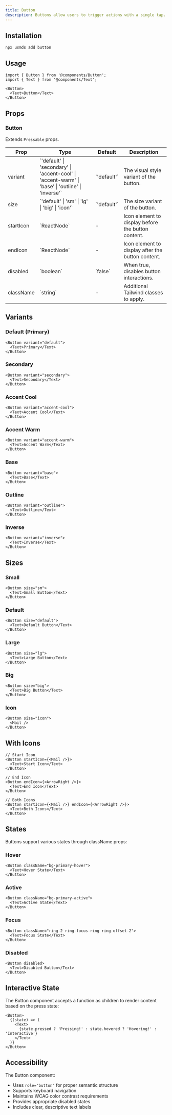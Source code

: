 ```yaml
---
title: Button
description: Buttons allow users to trigger actions with a single tap.
---
```


<DemoButton href="https://usmds-showcase.expo.app/components/button"/>

## Installation

```package-install
npx usmds add button
```

## Usage

```tsx
import { Button } from '@components/Button';
import { Text } from '@components/Text';

<Button>
  <Text>Button</Text>
</Button>
```

## Props

### Button

Extends `Pressable` props.

<table>
  <thead>
    <tr>
      <th>Prop</th>
      <th>Type</th>
      <th>Default</th>
      <th>Description</th>
    </tr>
  </thead>
  <tbody>
    <tr>
      <td>variant</td>
      <td>`'default' | 'secondary' | 'accent-cool' | 'accent-warm' | 'base' | 'outline' | 'inverse'`</td>
      <td>`'default'`</td>
      <td>The visual style variant of the button.</td>
    </tr>
    <tr>
      <td>size</td>
      <td>`'default' | 'sm' | 'lg' | 'big' | 'icon'`</td>
      <td>`'default'`</td>
      <td>The size variant of the button.</td>
    </tr>
    <tr>
      <td>startIcon</td>
      <td>`ReactNode`</td>
      <td>-</td>
      <td>Icon element to display before the button content.</td>
    </tr>
    <tr>
      <td>endIcon</td>
      <td>`ReactNode`</td>
      <td>-</td>
      <td>Icon element to display after the button content.</td>
    </tr>
    <tr>
      <td>disabled</td>
      <td>`boolean`</td>
      <td>`false`</td>
      <td>When true, disables button interactions.</td>
    </tr>
    <tr>
      <td>className</td>
      <td>`string`</td>
      <td>-</td>
      <td>Additional Tailwind classes to apply.</td>
    </tr>
  </tbody>
</table>

## Variants

### Default (Primary)

```tsx
<Button variant="default">
  <Text>Primary</Text>
</Button>
```

### Secondary

```tsx
<Button variant="secondary">
  <Text>Secondary</Text>
</Button>
```

### Accent Cool

```tsx
<Button variant="accent-cool">
  <Text>Accent Cool</Text>
</Button>
```

### Accent Warm

```tsx
<Button variant="accent-warm">
  <Text>Accent Warm</Text>
</Button>
```

### Base

```tsx
<Button variant="base">
  <Text>Base</Text>
</Button>
```

### Outline

```tsx
<Button variant="outline">
  <Text>Outline</Text>
</Button>
```

### Inverse

```tsx
<Button variant="inverse">
  <Text>Inverse</Text>
</Button>
```

## Sizes

### Small
```tsx
<Button size="sm">
  <Text>Small Button</Text>
</Button>
```

### Default
```tsx
<Button size="default">
  <Text>Default Button</Text>
</Button>
```

### Large
```tsx
<Button size="lg">
  <Text>Large Button</Text>
</Button>
```

### Big
```tsx
<Button size="big">
  <Text>Big Button</Text>
</Button>
```

### Icon
```tsx
<Button size="icon">
  <Mail />
</Button>
```

## With Icons

```tsx
// Start Icon
<Button startIcon={<Mail />}>
  <Text>Start Icon</Text>
</Button>

// End Icon
<Button endIcon={<ArrowRight />}>
  <Text>End Icon</Text>
</Button>

// Both Icons
<Button startIcon={<Mail />} endIcon={<ArrowRight />}>
  <Text>Both Icons</Text>
</Button>
```

## States

Buttons support various states through className props:

### Hover
```tsx
<Button className="bg-primary-hover">
  <Text>Hover State</Text>
</Button>
```

### Active
```tsx
<Button className="bg-primary-active">
  <Text>Active State</Text>
</Button>
```

### Focus
```tsx
<Button className="ring-2 ring-focus-ring ring-offset-2">
  <Text>Focus State</Text>
</Button>
```

### Disabled
```tsx
<Button disabled>
  <Text>Disabled Button</Text>
</Button>
```

## Interactive State

The Button component accepts a function as children to render content based on the press state:

```tsx
<Button>
  {(state) => (
    <Text>
      {state.pressed ? 'Pressing!' : state.hovered ? 'Hovering!' : 'Interactive'}
    </Text>
  )}
</Button>
```

## Accessibility

The Button component:
- Uses `role="button"` for proper semantic structure
- Supports keyboard navigation
- Maintains WCAG color contrast requirements
- Provides appropriate disabled states
- Includes clear, descriptive text labels